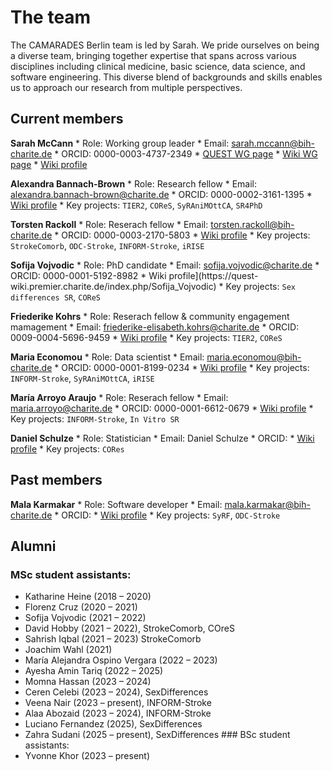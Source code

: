 # The team

The CAMARADES Berlin team is led by Sarah. We pride ourselves on being a diverse team, bringing together expertise that spans across various disciplines including clinical medicine, basic science, data science, and software engineering. This diverse blend of backgrounds and skills enables us to approach our research from multiple perspectives.

## Current members
**Sarah McCann**
* Role: Working group leader
* Email: [sarah.mccann@bih-charite.de](mailto:sarah.mccann@bih-charite.de)
* ORCID: 0000-0003-4737-2349
* [QUEST WG page](https://www.bihealth.org/en/quest/teams/team/research-group-mccann)
* [Wiki WG page](https://quest-wiki.premier.charite.de/index.php/Research_Group_McCann)
* [Wiki profile](https://quest-wiki.premier.charite.de/index.php/Sarah_McCann)

**Alexandra Bannach-Brown**
* Role: Research fellow
* Email: [alexandra.bannach-brown@charite.de](mailto:alexandra.bannach-brown@charite.de)
* ORCID: 0000-0002-3161-1395
* [Wiki profile](https://quest-wiki.premier.charite.de/index.php/Alexandra_Bannach-Brown)
* Key projects: `TIER2`, `COReS`, `SyRAniMOttCA`, `SR4PhD`

**Torsten Rackoll**
* Role: Reserach fellow
* Email: [torsten.rackoll@bih-charite.de](mailto:torsten.rackoll@bih-charite.de)
* ORCID: 0000-0003-2170-5803
* [Wiki profile](https://quest-wiki.premier.charite.de/index.php/Torsten_Rackoll)
* Key projects: `StrokeComorb`, `ODC-Stroke`, `INFORM-Stroke`, `iRISE`

**Sofija Vojvodic**
* Role: PhD candidate
* Email: 	[sofija.vojvodic@charite.de](mailto:sofija.vojvodic@charite.de)
* ORCID: 0000-0001-5192-8982
* Wiki profile](https://quest-wiki.premier.charite.de/index.php/Sofija_Vojvodic)
* Key projects: `Sex differences SR`, `COReS`

**Friederike Kohrs**
* Role: Reserach fellow & community engagement mamagement
* Email: [friederike-elisabeth.kohrs@charite.de](mailto:friederike-elisabeth.kohrs@charite.de)
* ORCID: 0009-0004-5696-9459
* [Wiki profile](https://quest-wiki.premier.charite.de/index.php/Friederike_Kohrs)
* Key projects: `TIER2`, `COReS`

**Maria Economou**
* Role: Data scientist
* Email: [maria.economou@bih-charite.de](mailto:maria.economou@bih-charite.de)
* ORCID: 0000-0001-8199-0234
* [Wiki profile](https://quest-wiki.premier.charite.de/index.php/Maria_Economou)
* Key projects: `INFORM-Stroke`, `SyRAniMOttCA`, `iRISE`

**María Arroyo Araujo**
* Role: Reserach fellow
* Email: [maria.arroyo@charite.de](mailto:maria.arroyo@charite.de)
* ORCID: 0000-0001-6612-0679
* [Wiki profile](https://quest-wiki.premier.charite.de/index.php/Mar%C3%ADa_Arroyo_Araujo)
* Key projects: `INFORM-Stroke`, `In Vitro SR`

**Daniel Schulze**
* Role: Statistician
* Email: Daniel Schulze
* ORCID:
* [Wiki profile](https://quest-wiki.premier.charite.de/index.php/Daniel_Schulze)
* Key projects: `CORes`

## Past members

**Mala Karmakar**
* Role: Software developer
* Email: [mala.karmakar@bih-charite.de](mailto:mala.karmakar@bih-charite.de)
* ORCID:
* [Wiki profile](https://quest-wiki.premier.charite.de/index.php/Mala_Karmakar)
* Key projects: `SyRF`, `ODC-Stroke`

## Alumni
### MSc student assistants:
* Katharine Heine (2018 – 2020)
* Florenz Cruz (2020 – 2021)
* Sofija Vojvodic (2021 – 2022)
* David Hobby (2021 – 2022), StrokeComorb, COreS
* Sahrish Iqbal (2021 – 2023) StrokeComorb
* Joachim Wahl (2021)
* María Alejandra Ospino Vergara (2022 – 2023)
* Ayesha Amin Tariq (2022 – 2025)
* Momna Hassan (2023 – 2024)
* Ceren Celebi (2023 – 2024), SexDifferences
* Veena Nair (2023 – present), INFORM-Stroke
* Alaa Abozaid (2023 – 2024), INFORM-Stroke
* Luciano Fernandez (2025), SexDifferences
* Zahra Sudani (2025 – present), SexDifferences
### BSc student assistants:
* Yvonne Khor (2023 – present)
